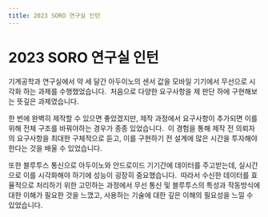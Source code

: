 ```yaml
---
title: 2023 SORO 연구실 인턴
---
```


# 2023 SORO 연구실 인턴

기계공학과 연구실에서 약 세 달간 아두이노의 센서 값을 모바일 기기에서 무선으로 시각화 하는 과제를 수행했었습니다. 
처음으로 다양한 요구사항을 제 판단 하에 구현해보는 뜻깊은 과제였습니다. 

한 번에 완벽히 제작할 수 있으면 좋았겠지만, 제작 과정에서 요구사항이 추가되면 이를 위해 전체 구조를 바꿔야하는 경우가 종종 있었습니다. 
이 경험을 통해 제작 전 의뢰자의 요구사항을 최대한 구체적으로 듣고, 이를 구현하기 전 설계에 많은 시간을 투자해야 한다는 것을 배울 수 있었습니다.

또한 블루투스 통신으로 아두이노와 안드로이드 기기간에 데이터를 주고받는데, 실시간으로 이를 시각화해야 하기에 성능이 굉장히 중요했습니다. 
따라서 수신한 데이터를 효율적으로 처리하기 위한 고민하는 과정에서 무선 통신 및 블루투스의 특성과 작동방식에 대한 이해가 필요한 것을 느꼈고, 사용하는 기술에 대한 깊은 이해의 필요성을 느낄 수 있었습니다.

